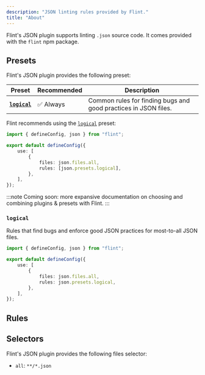 ```yaml
---
description: "JSON linting rules provided by Flint."
title: "About"
---
```



Flint's JSON plugin supports linting `.json` source code.
It comes provided with the `flint` npm package.

## Presets

Flint's JSON plugin provides the following preset:

| Preset                    | Recommended | Description                                                     |
| ------------------------- | ----------- | --------------------------------------------------------------- |
| **[`logical`](#logical)** | ✅ Always   | Common rules for finding bugs and good practices in JSON files. |

Flint recommends using the [`logical`](#logical) preset:

```ts title="flint.config.ts"
import { defineConfig, json } from "flint";

export default defineConfig({
	use: [
		{
			files: json.files.all,
			rules: [json.presets.logical],
		},
	],
});
```

:::note
Coming soon: more expansive documentation on choosing and combining plugins & presets with Flint.
:::

### `logical`

Rules that find bugs and enforce good JSON practices for most-to-all JSON files.

```ts title="flint.config.ts"
import { defineConfig, json } from "flint";

export default defineConfig({
	use: [
		{
			files: json.files.all,
			rules: json.presets.logical,
		},
	],
});
```

## Rules

<RulesTable implementing plugin="json" />

## Selectors

Flint's JSON plugin provides the following files selector:

- `all`: `**/*.json`
